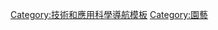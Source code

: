 {{navbox
|name  = 園藝工具
|title = [[園藝工具]]
|listclass = hlist
|list1 =
* [[斧]]
* [[鏈鋸]]
* [[锄头]]
* [[開山刀]]
* [[十字鎬]]
* [[草叉]]
* [[犁]]
* [[園藝剪]]
* [[耙]]
* [[大镰]]
* [[鏟子]]
* [[镰刀]]
* [[圓鍬]]
* [[灰匙]]
* [[轆轤車|獨輪車]]
* [[割草機]]
* [[澆水器]]

|below = {{Types of tools footer}}
}}<noinclude>
[[Category:技術和應用科學導航模板]]
[[Category:園藝]]
</noinclude>